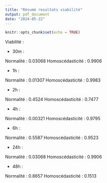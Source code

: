 ```yaml
---
title: "Résumé resultats viabilité"
output: pdf_document
date: "2024-05-22"
---
```


```r
knitr::opts_chunk$set(echo = TRUE)
```

Viabilité :

- 30m : 

Normalité : 0.03068
Homoscédasticité : 0.9906

- 1h :

Normalité : 0.01307
Homoscédasticité : 0.9983

- 2h : 

Normalité : 0.4524
Homoscédasticité : 0.7477

- 4h : 

Normalité : 0.00321
Homoscédasticité : 0.9795

- 6h : 

Normalité : 0.5587
Homoscédasticité : 0.9523

- 24h :

Normalité : 0.03068
Homoscédasticité : 0.9906

- 48h : 

Normalité : 0.8657
Homoscédasticité : 0.1513